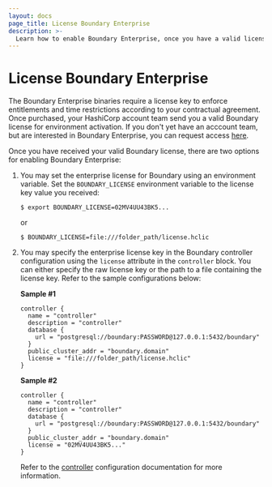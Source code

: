 ```yaml
---
layout: docs
page_title: License Boundary Enterprise
description: >-
  Learn how to enable Boundary Enterprise, once you have a valid license. Request access from an account team to enable enterprise features.
---
```


# License Boundary Enterprise

The Boundary Enterprise binaries require a license key to enforce entitlements and time restrictions according to your contractual agreement.
Once purchased, your HashiCorp account team send you a valid Boundary license for environment activation.
If you don't yet have an acccount team, but are interested in Boundary Enterprise, you can request access [here](https://www.hashicorp.com/contact-sales).

Once you have received your valid Boundary license, there are two options for enabling Boundary Enterprise:

1. You may set the enterprise license for Boundary using an environment variable.
Set the `BOUNDARY_LICENSE` environment variable to the license key value you received:

   `$ export BOUNDARY_LICENSE=02MV4UU43BK5...`

   or

   `$ BOUNDARY_LICENSE=file:///folder_path/license.hclic`

1. You may specify the enterprise license key in the Boundary controller configuration using the `license` attribute in the `controller` block.
You can either specify the raw license key or the path to a file containing the license key.
Refer to the sample configurations below:

   **Sample #1**

   ```hcl
   controller {
     name = "controller"
     description = "controller"
     database {
       url = "postgresql://boundary:PASSWORD@127.0.0.1:5432/boundary"
     }
     public_cluster_addr = "boundary.domain"
     license = "file:///folder_path/license.hclic"
   }
   ```
   **Sample #2**

   ```hcl
   controller {
     name = "controller"
     description = "controller"
     database {
       url = "postgresql://boundary:PASSWORD@127.0.0.1:5432/boundary"
     }
     public_cluster_addr = "boundary.domain"
     license = "02MV4UU43BK5..."
   }
   ```

   Refer to the [controller](/boundary/docs/configuration/controller) configuration  documentation for more information.